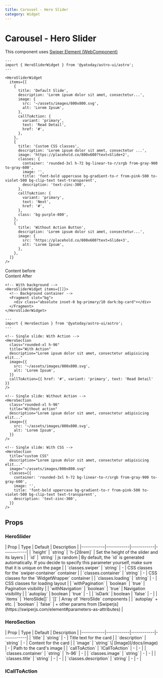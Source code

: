 ```yaml
---
title: Carousel - Hero Slider
category: Widget
---
```



# Carousel - Hero Slider

This component uses [Swiper Element (WebComponent)](https://swiperjs.com/element)

<Demo title="">
  <WidgetHeroSlider
    items={[
      {
        title: 'Default Slide',
        description:
          'Lorem ipsum dolor sit amet, consectetur adipisicing elit dolor sit amet, consectetur adipisicing elit.',
        image: {
          src: '~/assets/images/800x800.svg',
          alt: 'Lorem Ipsum',
        },
        callToAction: {
          variant: 'primary',
          text: 'Read Detail',
          href: '#',
        },
      },
      {
        title: 'Custom CSS classes',
        description:
          'Lorem ipsum dolor sit amet, consectetur adipisicing elit dolor sit amet, consectetur adipisicing elit',
        image: '~/assets/images/800x800.svg',
        callToAction: {
          variant: 'primary',
          text: 'Next',
          href: '#',
        },
      },
      {
        title: 'Without Action Button',
        description:
          'Lorem ipsum dolor sit amet, consectetur adipisicing elit dolor sit amet, consectetur adipisicing elit.',
        image: {
          src: '~/assets/images/800x800.svg',
          alt: 'Lorem Ipsum',
        },
      },
    ]}
  />
</Demo>

```astro
---
import { HeroSliderWidget } from '@yatoday/astro-ui/astro';
---

<HeroSliderWidget
  items={[
    {
      title: 'Default Slide',
      description: 'Lorem ipsum dolor sit amet, consectetur...',
      image: {
        src: '~/assets/images/800x800.svg',
        alt: 'Lorem Ipsum',
      },
      callToAction: {
        variant: 'primary',
        text: 'Read Detail',
        href: '#',
      },
    },
    {
      title: 'Custom CSS classes',
      description: 'Lorem ipsum dolor sit amet, consectetur ...',
      image: 'https://placehold.co/800x600?text=Slide+2',
      classes: {
        container: 'rounded-3xl h-72 bg-linear-to-r/srgb from-gray-900 to-gray-600',
        image: '',
        title: 'font-bold uppercase bg-gradient-to-r from-pink-500 to-violet-500 bg-clip-text text-transparent',
        description: 'text-zinc-300',
      },
      callToAction: {
        variant: 'primary',
        text: 'Next',
        href: '#',
      },
      class: 'bg-purple-800',
    },
    {
      title: 'Without Action Button',
      description: 'Lorem ipsum dolor sit amet, consectetur...',
      image: {
        src: 'https://placehold.co/800x600?text=Slide+3',
        alt: 'Lorem Ipsum',
      },
    },
  ]}
/>
```

<Demo title="With Background" class="bg-stripe [&>*]:text-white">
  Content before
  <WidgetHeroSlider
    items={[
      {
        title: 'Default Slide',
        description:
          'Lorem ipsum dolor sit amet, consectetur adipisicing elit dolor sit amet, consectetur adipisicing elit.',
        image: '~/assets/images/800x800.svg',
        callToAction: {
          variant: 'primary',
          text: 'Read Detail',
          href: '#',
        },
      },
      {
        title: 'Default Slide',
        description:
          'Lorem ipsum dolor sit amet, consectetur adipisicing elit dolor sit amet, consectetur adipisicing elit.',
        image: '~/assets/images/800x800.svg',
        callToAction: {
          variant: 'primary',
          text: 'Read Detail',
          href: '#',
        },
      },
    ]}
  >
    <Fragment slot="bg">
      <div className="absolute inset-0 bg-primary"></div>
    </Fragment>
  </WidgetHeroSlider>
  Content After
</Demo>

```astro
<!-- With background -->
<HeroSliderWidget items={[]}>
  <!-- Background container -->
  <Fragment slot="bg">
    <div class="absolute inset-0 bg-primary/10 dark:bg-card"></div>
  </Fragment>
</HeroSliderWidget>
```

<div className="space-y-12">
  <Demo title="Single slide">
    <HeroSection
      title="With Action"
      description="Lorem ipsum dolor sit amet, consectetur adipisicing elit..."
      image={{
        src: '~/assets/images/800x800.svg',
        alt: 'Lorem Ipsum',
      }}
      callToAction={{ href: '#', variant: 'primary', text: 'Read Detail' }}
    />
  </Demo>

<Demo title="Single slide: without action">
  <HeroSection
    title="Without action"
    description="Lorem ipsum dolor sit amet, consectetur adipisicing elit..."
    image={{
      src: '~/assets/images/800x800.svg',
      alt: 'Lorem Ipsum',
    }}
  />
</Demo>

  <Demo title="Single slide: custom CSS">
    <HeroSection
      title="custom CSS"
      description="Lorem ipsum dolor sit amet, consectetur adipisicing elit..."
      image="~/assets/images/800x800.svg"
      classes={{
        container: 'rounded-3xl h-72 bg-linear-to-r/srgb from-gray-900 to-gray-600',
        image: '',
        title: 'font-bold uppercase bg-gradient-to-r from-pink-500 to-violet-500 bg-clip-text text-transparent',
        description: 'text-zinc-300',
      }}
    />
  </Demo>
</div>

```astro
---
import { HeroSection } from '@yatoday/astro-ui/astro';
---

<!-- Single slide: With Action -->
<HeroSection
  class="rounded-xl h-96"
  title="With Action"
  description="Lorem ipsum dolor sit amet, consectetur adipisicing elit..."
  image={{
    src: '~/assets/images/800x800.svg',
    alt: 'Lorem Ipsum',
  }}
  callToAction={{ href: '#', variant: 'primary', text: 'Read Detail' }}
/>

<!-- Single slide: Without Action -->
<HeroSection
  class="rounded-xl h-96"
  title="Without action"
  description="Lorem ipsum dolor sit amet, consectetur adipisicing elit..."
  image={{
    src: '~/assets/images/800x800.svg',
    alt: 'Lorem Ipsum',
  }}
/>

<!-- Single slide: With CSS -->
<HeroSection
  title="custom CSS"
  description="Lorem ipsum dolor sit amet, consectetur adipisicing elit..."
  image="~/assets/images/800x800.svg"
  classes={{
    container: 'rounded-3xl h-72 bg-linear-to-r/srgb from-gray-900 to-gray-600',
    image: '',
    title: 'font-bold uppercase bg-gradient-to-r from-pink-500 to-violet-500 bg-clip-text text-transparent',
    description: 'text-zinc-300',
  }}
/>
```

## Props

### HeroSlider

<div className="overflow-x-auto">
  <div className="min-w-xl">
    | Prop | Type | Default | Description | 
    |------------|------------|------------|------------| 
    | `height` | `string` | `h-[28rem]` | Set the height of the slider and its layers |
    | `id` | `string` | js random | By default, the `id` is generated automatically. If you decide to specify this parameter yourself, make sure that it is unique on the page | 
    | `classes.swiper` | `string` | - | CSS classes for the `swiper-container` container | 
    | `classes.container` | `string` | - | CSS classes for the `WidgetWrapper` container | 
    | `classes.loading` | `string` | - | CSS classes for loading layout | 
    | `withPagination` | `boolean` | `true` | Pagination visibility | 
    | `withNavigation` | `boolean` | `true` | Navigation visibility |
    | `autoplay` | boolean | `true` | - | 
    | `isDark` | boolean | `false` | - | 
    | `items` | `HeroSlide[]` | `[]` | Array of `HeroSlide` components | 
    | `autoplay` + etc. | `boolean` | `false` | + other params from [Swiperjs](https://swiperjs.com/element#parameters-as-attributes) |
  </div>
</div>

### HeroSection

<div className="overflow-x-auto">
  <div className="min-w-xl">
    | Prop | Type | Default | Description | 
    |------------|------------|------------|------------| 
    | `title` | `string` | - | Title text for the card | 
    | `description` | `string` | - | Content for the card | 
    | `image` | `string` \| [Image](/docs/image) | - | Path to the card's image | 
    | `callToAction` | `ICallToAction` | - | - | 
    | `classes.container` | `string` | `h-96` | - | 
    | `classes.image` | `string` | - | - | 
    | `classes.title` | `string` | - | - | 
    | `classes.description` | `string` | - | - |
  </div>
</div>

### ICallToAction

<div className="overflow-x-auto">
  <div className="min-w-xl">
    <ICallToAction />
  </div>
</div>
